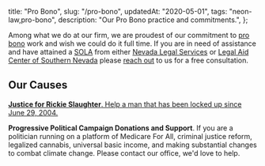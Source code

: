   title: "Pro Bono",
  slug: "/pro-bono",
  updatedAt: "2020-05-01",
  tags: "neon-law,pro-bono",
  description: "Our Pro Bono practice and commitments.",
};

Among what we do at our firm, we are proudest of our commitment to [pro
bono](/pro-bono) work and wish we could do it full time. If you are in need
of assistance and have attained a
[SOLA](http://www.lacsnpro_bono.org/wp-content/uploads/2019/12/SOLA-Process-Service-FAQ-2020.pdf)
from either [Nevada Legal Services](https://nlslaw.net) or [Legal Aid Center
of Southern Nevada](https://www.lacsn.org/) please [reach out](/contact) to
us for a free consultation.

## Our Causes

[**Justice for Rickie Slaughter**. Help a man that has been locked up since June
29, 2004.](/pro-bono/justice-for-rickie-slaughter)

**Progressive Political Campaign Donations and Support**. If you are a politician
running on a platform of Medicare For All, criminal justice reform, legalized
cannabis, universal basic income, and making substantial changes to combat
climate change. Please contact our office, we'd love to help.
